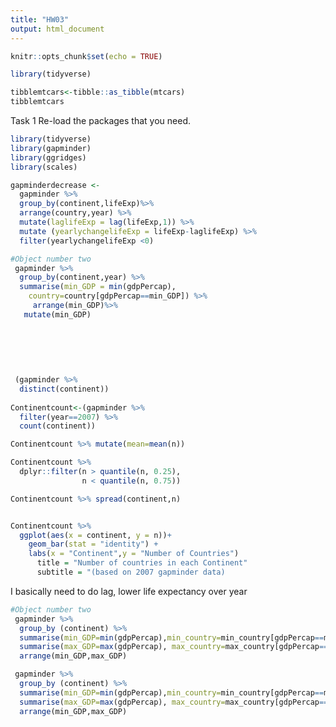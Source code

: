 ```yaml
---
title: "HW03"
output: html_document
---
```


```r
knitr::opts_chunk$set(echo = TRUE)
```

```r
library(tidyverse)
```
```r
tibblemtcars<-tibble::as_tibble(mtcars)
tibblemtcars
```


Task 1
Re-load the packages that you need.
```r
library(tidyverse)
library(gapminder)
library(ggridges)
library(scales)
```
```r
gapminderdecrease <- 
  gapminder %>%
  group_by(continent,lifeExp)%>%
  arrange(country,year) %>%
  mutate(laglifeExp = lag(lifeExp,1)) %>%
  mutate (yearlychangelifeExp = lifeExp-laglifeExp) %>%
  filter(yearlychangelifeExp <0) 

#Object number two
 gapminder %>% 
  group_by(continent,year) %>% 
  summarise(min_GDP = min(gdpPercap),
    country=country[gdpPercap==min_GDP]) %>%
     arrange(min_GDP)%>%
   mutate(min_GDP)
    
      
 
 
 
 
 (gapminder %>%
  distinct(continent))
 
Continentcount<-(gapminder %>% 
  filter(year==2007) %>%
  count(continent)) 

Continentcount %>% mutate(mean=mean(n))

Continentcount %>% 
  dplyr::filter(n > quantile(n, 0.25), 
                n < quantile(n, 0.75))

Continentcount %>% spread(continent,n)


Continentcount %>% 
  ggplot(aes(x = continent, y = n))+
    geom_bar(stat = "identity") +
    labs(x = "Continent",y = "Number of Countries")
      title = "Number of countries in each Continent"
      subtitle = "(based on 2007 gapminder data)
```
I basically need to do lag, lower life expectancy over year
```r
#Object number two
 gapminder %>% 
  group_by (continent) %>% 
  summarise(min_GDP=min(gdpPercap),min_country=min_country[gdpPercap==min_GDP],min_year=min_year[gdpPercap==min_GDP],
  summarise(max_GDP=max(gdpPercap), max_country=max_country[gdpPercap==min_GDP],min_year=min_year[gdpPercap==min_GDP]) %>%
  arrange(min_GDP,max_GDP)

```
```r
 gapminder %>% 
  group_by (continent) %>% 
  summarise(min_GDP=min(gdpPercap),min_country=min_country[gdpPercap==min_GDP],min_year=min_year[gdpPercap==min_GDP],
  summarise(max_GDP=max(gdpPercap), max_country=max_country[gdpPercap==min_GDP],min_year=min_year[gdpPercap==min_GDP]) %>%
  arrange(min_GDP,max_GDP)
```

